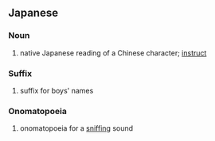 {{also|ぐん}}
==Japanese==

===Noun===
{{ja-noun}}

# {{ja-def|訓}} native Japanese reading of a Chinese character; [[instruct]]

===Suffix===
{{ja-pos|suffix}}

# {{ja-def|君}} suffix for boys' names

===Onomatopoeia===
{{ja-noun}}

# {{ja-def|くん}} onomatopoeia for a [[sniff]]ing sound